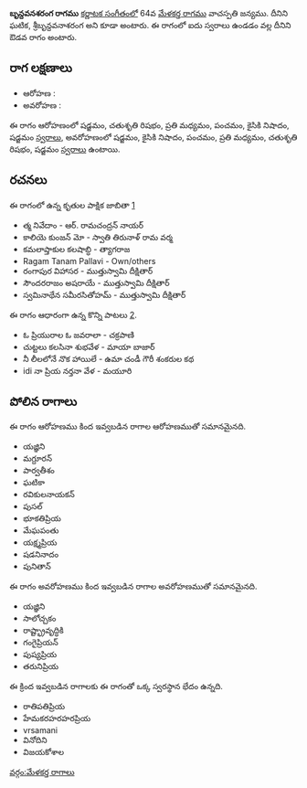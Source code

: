 {{Infobox ragam
	| name          	= బృన్దవనశరంగ
	| synonym	    	= ఘటిక, శ్రీబృన్దవనాశరంగ
	| mela          	= 
	| chakra        	= 
	| janaka        	= 
	| type          	= ఔడవ
	| arohanam      	= {{svaraC|S|R2|M2|P|N2|S'}} 
	| avarohanam    	= {{svaraC|S'|N2|P|M2|R2|S}}
	| jeeva         	=
	| chhaya        	=
	| nyasa         	=
	| vishesha      	= 
	| equivalent  		= 
}}
{{కర్ణాటక సంగీత రాగాలు}}
'''బృన్దవనశరంగ రాగము''' [[కర్ణాటక సంగీతం]]లో 64వ [[మేళకర్త రాగము]] వాచస్పతి జన్యము. దీనిని ఘటిక, శ్రీబృన్దవనాశరంగ అని కూడా అంటారు. ఈ రాగంలో ఐదు స్వరాలు ఉండడం వల్ల దీనిని ఔడవ రాగం అంటారు.


==రాగ లక్షణాలు==


* ఆరోహణ : {{svaraC|S|R2|M2|P|N2|S'}} 
* అవరోహణ : {{svaraC|S'|N2|P|M2|R2|S}}

ఈ రాగం ఆరోహణంలో షడ్జమం, చతుశృతి రిషభం, ప్రతి మధ్యమం, పంచమం, కైసికి నిషాదం, షడ్జమం [[స్వరాలు]], అవరోహణంలో షడ్జమం, కైసికి నిషాదం, పంచమం, ప్రతి మధ్యమం, చతుశృతి రిషభం, షడ్జమం [[స్వరాలు]] ఉంటాయి.

==రచనలు==
ఈ రాగంలో ఉన్న కృతుల పాక్షిక జాబితా [https://github.com/ssrihari/ragavardhini/blob/master/ragas/kritis.psv]
* త్మ నివేదాం - ఆర్. రామచంద్రన్ నాయర్
* కాలియె కుంజన్ మో - స్వాతి తిరునాళ్ రామ వర్మ
* కమలాప్తాకుల కలషాబ్ధి - త్యాగరాజ
* Ragam Tanam Pallavi - Own/others
* రంగాపుర విహాసర - ముత్తుస్వామి దీక్షితార్
* సౌందరరాజం అషరాయే - ముత్తుస్వామి దీక్షితార్
* స్వమినాథేన సమీరసితోహమ్ - ముత్తుస్వామి దీక్షితార్

ఈ రాగం ఆధారంగా ఉన్న కొన్ని పాటలు [http://rksanka.tripod.com/music/rslist.html].
* ఓ ప్రియురాల ఓ జవరాలా - చక్రపాణి
* చుట్టలు కలసినా శుభవేళ - మాయా బాజార్
* నీ లీలలోనే నొక హాయిలే - ఉమా చండీ గౌరీ శంకరుల కథ
* idi నా ప్రియ నర్తనా వేళ - మయూరి




==పోలిన రాగాలు==
ఈ రాగం ఆరోహణము కింద ఇవ్వబడిన రాగాల ఆరోహణముతో సమానమైనది.
* యజ్ఞిని
* మగ్దూరన్
* పార్వతీశం
* ఘటికా
* రవికులనాయకన్
* పుసల్
* భూకతిప్రియ
* మేఘపంతు
* యక్ష్మప్రియ
* షడనినాదం
* పునితాన్

ఈ రాగం అవరోహణము కింద ఇవ్వబడిన రాగాల అవరోహణముతో సమానమైనది.
* యజ్ఞిని
* సాలోచ్చకం
* రాష్ట్భ్రావృద్ధికి
* గంగైప్రియన్
* పుష్యప్రియ
* తరునిప్రియ

ఈ క్రింద ఇవ్వబడిన రాగాలకు ఈ రాగంతో ఒక్క స్వరస్థాన భేదం ఉన్నది.
* రాతిపతిప్రియ
* హేమకరహరహరప్రియ
* vrsamani
* వినోదిని
* విజయకోశాల



[[వర్గం:మేళకర్త రాగాలు]]